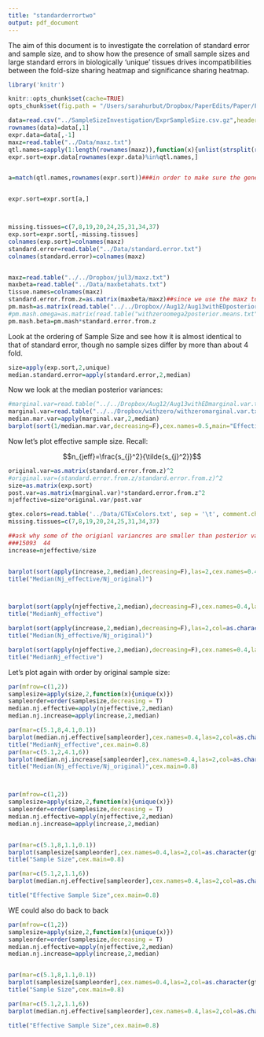 ```yaml
---
title: "standarderrortwo"
output: pdf_document
---
```



The aim of this document is to investigate the correlation of standard error and sample size, and to show how the presence of small sample sizes and large standard errors in biologically 'unique' tissues drives incompatibilities between the fold-size sharing heatmap and significance sharing heatmap.

```r
library('knitr')

knitr::opts_chunk$set(cache=TRUE)
opts_chunk$set(fig.path = "/Users/sarahurbut/Dropbox/PaperEdits/Paper/Figures/") 

data=read.csv("../SampleSizeInvestigation/ExprSampleSize.csv.gz",header = T)
rownames(data)=data[,1]
expr.data=data[,-1]
maxz=read.table("../Data/maxz.txt")
qtl.names=sapply(1:length(rownames(maxz)),function(x){unlist(strsplit(rownames(maxz)[x], "[_]"))[[1]]})
expr.sort=expr.data[rownames(expr.data)%in%qtl.names,]


a=match(qtl.names,rownames(expr.sort))###in order to make sure the gene names are the same in both


expr.sort=expr.sort[a,]



missing.tissues=c(7,8,19,20,24,25,31,34,37)
exp.sort=expr.sort[,-missing.tissues]
colnames(exp.sort)=colnames(maxz)
standard.error=read.table("../Data/standard.error.txt")
colnames(standard.error)=colnames(maxz)


maxz=read.table("../../Dropbox/jul3/maxz.txt")
maxbeta=read.table("../Data/maxbetahats.txt")
tissue.names=colnames(maxz)
standard.error.from.z=as.matrix(maxbeta/maxz)##since we use the maxz to compute this model, we should use this standard error
pm.mash=as.matrix(read.table("../../Dropbox//Aug12/Aug13withEDposterior.means.txt")[,-1])
#pm.mash.omega=as.matrix(read.table("withzeroomega2posterior.means.txt")[,-1])
pm.mash.beta=pm.mash*standard.error.from.z

```

Look at the ordering of Sample Size and see how it is almost identical to that of standard error, though no sample sizes differ by more than about 4 fold. 

```r
size=apply(exp.sort,2,unique)
median.standard.error=apply(standard.error,2,median)
```



Now we look at the median posterior variances:
```r
#marginal.var=read.table("../../Dropbox/Aug12/Aug13withEDmarginal.var.txt")[,-1]
marginal.var=read.table("../../Dropbox/withzero/withzeromarginal.var.txt")[,-1]
median.mar.var=apply(marginal.var,2,median)
barplot(sort(1/median.mar.var,decreasing=F),cex.names=0.5,main="Effective Sample Size: 1/MedianMarginalVariance",names=colnames(maxz)[order(1/median.mar.var,decreasing=F)],las=2)
```

Now let's plot effective sample size. Recall:

$$n_{jeff}=\frac{s_{j}^2}{\tilde{s_{j}^2}}$$

```r
original.var=as.matrix(standard.error.from.z)^2
#original.var=(standard.error.from.z/standard.error.from.z)^2
size=as.matrix(exp.sort)
post.var=as.matrix(marginal.var)*standard.error.from.z^2
njeffective=size*original.var/post.var

gtex.colors=read.table('../Data/GTExColors.txt', sep = '\t', comment.char = '')[-missing.tissues,2]
missing.tissues=c(7,8,19,20,24,25,31,34,37)

##ask why some of the origianl variancres are smaller than posterior variances, even though calculations are right (e.g. 16012, 44)
###15093  44
increase=njeffective/size


barplot(sort(apply(increase,2,median),decreasing=F),las=2,cex.names=0.4)
title("Median(Nj_effective/Nj_original)")



barplot(sort(apply(njeffective,2,median),decreasing=F),cex.names=0.4,las=2)
title("MedianNj_effective")

barplot(sort(apply(increase,2,median),decreasing=F),las=2,col=as.character(gtex.colors[order(apply(increase,2,median),decreasing=F)]))
title("Median(Nj_effective/Nj_original)")

barplot(sort(apply(njeffective,2,median),decreasing=F),cex.names=0.4,las=2,col=as.character(gtex.colors[order(apply(njeffective,2,median),decreasing=F)]))
title("MedianNj_effective")

```


Let's plot again with order by original sample size:
```r

par(mfrow=c(1,2))
samplesize=apply(size,2,function(x){unique(x)})
sampleorder=order(samplesize,decreasing = T)
median.nj.effective=apply(njeffective,2,median)
median.nj.increase=apply(increase,2,median)

par(mar=c(5.1,8,4.1,0.1))
barplot(median.nj.effective[sampleorder],cex.names=0.4,las=2,col=as.character(gtex.colors[sampleorder]),horiz = T)
title("MedianNj_effective",cex.main=0.8)
par(mar=c(5.1,2,4.1,6))
barplot(median.nj.increase[sampleorder],cex.names=0.4,las=2,col=as.character(gtex.colors[sampleorder]),horiz = T,names="",xlim=c(16,0))
title("Median(Nj_effective/Nj_original)",cex.main=0.8)



par(mfrow=c(1,2))
samplesize=apply(size,2,function(x){unique(x)})
sampleorder=order(samplesize,decreasing = T)
median.nj.effective=apply(njeffective,2,median)
median.nj.increase=apply(increase,2,median)


par(mar=c(5.1,8,1.1,0.1))
barplot(samplesize[sampleorder],cex.names=0.4,las=2,col=as.character(gtex.colors[sampleorder]),horiz = T,xlim=c(0,2000))
title("Sample Size",cex.main=0.8)

par(mar=c(5.1,2,1.1,6))
barplot(median.nj.effective[sampleorder],cex.names=0.4,las=2,col=as.character(gtex.colors[sampleorder]),horiz = T,names="",xlim=c(0,2000))

title("Effective Sample Size",cex.main=0.8)
```
WE could also do back to back


```r
par(mfrow=c(1,2))
samplesize=apply(size,2,function(x){unique(x)})
sampleorder=order(samplesize,decreasing = T)
median.nj.effective=apply(njeffective,2,median)
median.nj.increase=apply(increase,2,median)


par(mar=c(5.1,8,1.1,0.1))
barplot(samplesize[sampleorder],cex.names=0.4,las=2,col=as.character(gtex.colors[sampleorder]),horiz = T,xlim=c(2000,0))
title("Sample Size",cex.main=0.8)

par(mar=c(5.1,2,1.1,6))
barplot(median.nj.effective[sampleorder],cex.names=0.4,las=2,col=as.character(gtex.colors[sampleorder]),horiz = T,names="",xlim=c(0,2000))

title("Effective Sample Size",cex.main=0.8)


```

